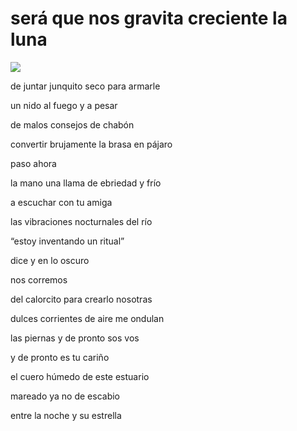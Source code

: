 # será que nos gravita creciente la luna

![ ](images/8.png)

de juntar junquito seco para armarle

un nido al fuego y a pesar

de malos consejos de chabón

convertir brujamente la brasa en pájaro

paso ahora

la mano una llama de ebriedad y frío

a escuchar con tu amiga

las vibraciones nocturnales del río

“estoy inventando un ritual” 

dice y en lo oscuro 

nos corremos 

del calorcito para crearlo nosotras 

dulces corrientes de aire me ondulan 

las piernas y de pronto sos vos 

y de pronto es tu cariño

el cuero húmedo de este estuario 

mareado ya no de escabio

entre la noche y su estrella
